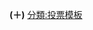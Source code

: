 <span style="font-weight:bold;{{#ifeq:{{#titleparts:{{FULLPAGENAME}}|1}}|Wikipedia:頁面存廢討論||{{#ifeq:{{#titleparts:{{FULLPAGENAME}}|1}}|Wikipedia:檔案存廢討論||background:#ddee11;color:#22a000;}}}}">(＋)</span>'''{{{1|傾向支-{}-持}}}'''<noinclude>
{{Documentation}}
[[分類:投票模板]]
</noinclude>